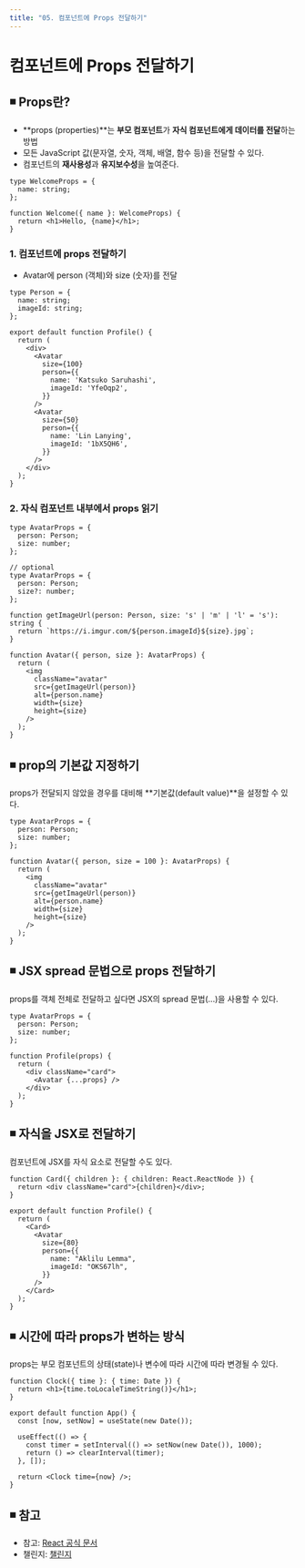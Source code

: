 ```yaml
---
title: "05. 컴포넌트에 Props 전달하기"
---
```


# 컴포넌트에 Props 전달하기

## ◾️ Props란?

- **props (properties)**는 **부모 컴포넌트**가 **자식 컴포넌트에게 데이터를 전달**하는 방법
- 모든 JavaScript 값(문자열, 숫자, 객체, 배열, 함수 등)을 전달할 수 있다.
- 컴포넌트의 **재사용성**과 **유지보수성**을 높여준다.

```text
type WelcomeProps = {
  name: string;
};

function Welcome({ name }: WelcomeProps) {
  return <h1>Hello, {name}</h1>;
}
```

### 1. 컴포넌트에 props 전달하기

- Avatar에 person (객체)와 size (숫자)를 전달

```text
type Person = {
  name: string;
  imageId: string;
};

export default function Profile() {
  return (
    <div>
      <Avatar
        size={100}
        person={{
          name: 'Katsuko Saruhashi',
          imageId: 'YfeOqp2',
        }}
      />
      <Avatar
        size={50}
        person={{
          name: 'Lin Lanying',
          imageId: '1bX5QH6',
        }}
      />
    </div>
  );
}
```

### 2. 자식 컴포넌트 내부에서 props 읽기

```text
type AvatarProps = {
  person: Person;
  size: number;
};

// optional
type AvatarProps = {
  person: Person;
  size?: number;
};

function getImageUrl(person: Person, size: 's' | 'm' | 'l' = 's'): string {
  return `https://i.imgur.com/${person.imageId}${size}.jpg`;
}

function Avatar({ person, size }: AvatarProps) {
  return (
    <img
      className="avatar"
      src={getImageUrl(person)}
      alt={person.name}
      width={size}
      height={size}
    />
  );
}
```

## ◾️ prop의 기본값 지정하기

props가 전달되지 않았을 경우를 대비해 **기본값(default value)**을 설정할 수 있다.

```text
type AvatarProps = {
  person: Person;
  size: number;
};

function Avatar({ person, size = 100 }: AvatarProps) {
  return (
    <img
      className="avatar"
      src={getImageUrl(person)}
      alt={person.name}
      width={size}
      height={size}
    />
  );
}
```

## ◾️ JSX spread 문법으로 props 전달하기

props를 객체 전체로 전달하고 싶다면 JSX의 spread 문법(...)을 사용할 수 있다.

```text
type AvatarProps = {
  person: Person;
  size: number;
};

function Profile(props) {
  return (
    <div className="card">
      <Avatar {...props} />
    </div>
  );
}
```

## ◾️ 자식을 JSX로 전달하기

컴포넌트에 JSX를 자식 요소로 전달할 수도 있다.

```tsx
function Card({ children }: { children: React.ReactNode }) {
  return <div className="card">{children}</div>;
}

export default function Profile() {
  return (
    <Card>
      <Avatar
        size={80}
        person={{
          name: "Aklilu Lemma",
          imageId: "OKS67lh",
        }}
      />
    </Card>
  );
}
```

## ◾️ 시간에 따라 props가 변하는 방식

props는 부모 컴포넌트의 상태(state)나 변수에 따라 시간에 따라 변경될 수 있다.

```tsx
function Clock({ time }: { time: Date }) {
  return <h1>{time.toLocaleTimeString()}</h1>;
}

export default function App() {
  const [now, setNow] = useState(new Date());

  useEffect(() => {
    const timer = setInterval(() => setNow(new Date()), 1000);
    return () => clearInterval(timer);
  }, []);

  return <Clock time={now} />;
}
```

## ◾️ 참고

- 참고: [React 공식 문서](https://ko.react.dev/learn/passing-props-to-a-component)
- 챌린지: [챌린지](https://ko.react.dev/learn/passing-props-to-a-component#challenges)
